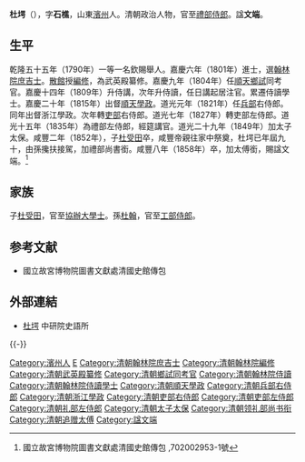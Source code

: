 {{明清人物信息框
| 姓名 = 杜堮
| 原名 = 
| 圖片名稱= 
| 圖片大小 = 200px
| 圖片說明 =  
| 最高職務 = 太子太保禮部左侍郎
| 國家 = 大清
| 籍貫 = [[山東|山東]][[濱州|濱州]]
| 族裔 = 漢族
| 字號 = 字石樵，一字次崖
| 諡號 = 文端
| 出生日期 = [[乾隆|乾隆]]二十九年（1764年）
| 出生地點 = [[山東|山東]][[濱州|濱州]]
| 逝世日期 = [[咸豐|咸豐]]八年（1858年）
| 逝世地點 = [[京師|京師]]
| 墓葬 = 
| 配偶 =
| 親屬 =
（子）[[杜受田|杜受田]]<br>（孫）[[杜翰|杜翰]]、[[杜䎗|杜䎗]]
| 出身 = 
* 乾隆五十五年欽賜舉人
* 嘉慶六年辛酉恩科進士出身
| 經歷 = 
| 著作 =
}}

'''杜堮'''（{{bd|1764年||1858年|catIdx=Du杜}}），字'''石樵'''，山東[[濱州|濱州]]人。清朝政治人物，官至[[禮部侍郎|禮部侍郎]]。諡'''文端'''。

==生平==
乾隆五十五年（1790年）一等一名欽賜舉人。嘉慶六年（1801年）進士，選[[翰林院|翰林院]][[庶吉士|庶吉士]]。[[散館|散館]]授[[編修|編修]]，為武英殿纂修。嘉慶九年（1804年）任[[順天|順天]][[鄉試|鄉試]]同考官。嘉慶十四年（1809年）升侍講，次年升侍讀，任日講起居注官。累遷侍讀學士。嘉慶二十年（1815年）出督[[順天|順天]][[學政|學政]]。道光元年（1821年）任[[兵部|兵部]]右侍郎。同年出督浙江學政。次年轉[[吏部|吏部]]右侍郎。道光七年（1827年）轉吏部左侍郎。道光十五年（1835年）為禮部左侍郎，經筵講官。道光二十九年（1849年）加太子太保。咸豐二年（1852年），子[[杜受田|杜受田]]卒，咸豐帝親往家中祭奠，杜堮已年屆九十，由孫攙扶接駕，加禮部尚書銜。咸豐八年（1858年）卒，加太傅銜，賜諡文端。<ref>國立故宮博物院圖書文獻處清國史館傳包 ,702002953-1號</ref>

== 家族 ==
子[[杜受田|杜受田]]，官至[[協辦大學士|協辦大學士]]。孫[[杜翰|杜翰]]，官至[[工部侍郎|工部侍郎]]。

==参考文献==
{{reflist}}
*國立故宮博物院圖書文獻處清國史館傳包

==外部連結==
*[http://archive.ihp.sinica.edu.tw/ttscgi/ttsquery?0:0:mctauac:NO%3DNO4034 杜堮] {{Wayback|url=http://archive.ihp.sinica.edu.tw/ttscgi/ttsquery?0:0:mctauac:NO%3DNO4034 |date=20190606023722 }} 中研院史語所

{{-}}
{{嘉慶六年辛酉恩科殿試金榜}}

{{Authority control}}

{{DEFAULTSORT:Du杜}}
[[Category:濱州人|Category:濱州人]]
[[Category:杜姓|E]]
[[Category:清朝翰林院庶吉士|Category:清朝翰林院庶吉士]]
[[Category:清朝翰林院編修|Category:清朝翰林院編修]]
[[Category:清朝武英殿纂修|Category:清朝武英殿纂修]]
[[Category:清朝鄉試同考官|Category:清朝鄉試同考官]]
[[Category:清朝翰林院侍讀|Category:清朝翰林院侍讀]]
[[Category:清朝翰林院侍讀學士|Category:清朝翰林院侍讀學士]]
[[Category:清朝順天學政|Category:清朝順天學政]]
[[Category:清朝兵部右侍郎|Category:清朝兵部右侍郎]]
[[Category:清朝浙江學政|Category:清朝浙江學政]]
[[Category:清朝吏部右侍郎|Category:清朝吏部右侍郎]]
[[Category:清朝吏部左侍郎|Category:清朝吏部左侍郎]]
[[Category:清朝礼部左侍郎|Category:清朝礼部左侍郎]]
[[Category:清朝太子太保|Category:清朝太子太保]]
[[Category:清朝领礼部尚书衔|Category:清朝领礼部尚书衔]]
[[Category:清朝追赠太傅|Category:清朝追赠太傅]]
[[Category:諡文端|Category:諡文端]]